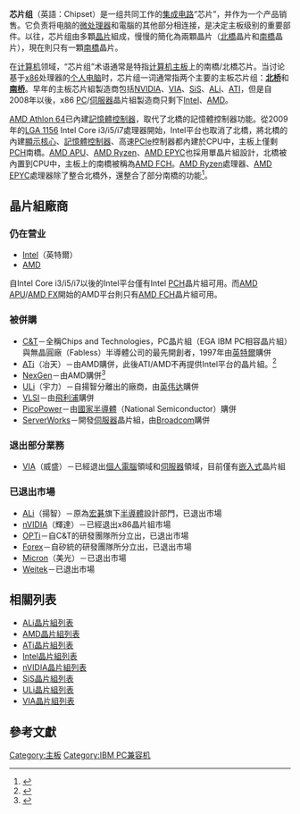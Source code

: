 {{noteTA
|T=zh-hans:芯片组; zh-hant:晶片組;
|1=zh-hans:集成电路; zh-hant:積體電路;
|G1=IT
}}

'''芯片组'''（英語：Chipset）是一组共同工作的[[集成电路|集成电路]]“芯片”，并作为一个产品销售。它负责将电脑的[[微处理器|微处理器]]和電腦的其他部分相连接，是决定主板级别的重要部件。以往，芯片组由多顆[[晶片|晶片]]組成，慢慢的簡化為兩顆晶片（[[北橋|北橋]]晶片和[[南橋|南橋]]晶片），現在則只有一顆[[南橋|南橋]]晶片。

在[[计算机|计算机]]领域，“芯片组”术语通常是特指[[计算机|计算机]][[主板|主板]]上的南橋/北橋芯片。当讨论基于[[x86|x86]]处理器的[[个人电脑|个人电脑]]时，芯片组一词通常指两个主要的主板芯片组：'''[[北桥|北桥]]'''和'''[[南桥|南桥]]'''。早年的主板芯片組製造商包括[[NVIDIA|NVIDIA]]、[[VIA|VIA]]、[[SiS|SiS]]、[[ALi|ALi]]、[[ATI|ATI]]，但是自2008年以後，x86 [[個人電腦|PC]]/[[伺服器|伺服器]]晶片組製造商只剩下[[Intel|Intel]]、[[AMD|AMD]]。

[[AMD_Athlon_64|AMD Athlon 64]]已內建[[記憶體控制器|記憶體控制器]]，取代了北橋的記憶體控制器功能。從2009年的[[LGA_1156|LGA 1156]] Intel Core i3/i5/i7處理器開始，Intel平台也取消了北橋，將北橋的內建[[顯示核心|顯示核心]]、[[記憶體控制器|記憶體控制器]]、高速[[PCIe|PCIe]]控制器都內建於CPU中，主板上僅剩[[PCH|PCH]]南橋。[[AMD_APU|AMD APU]]、[[AMD_Ryzen|AMD Ryzen]]、[[EPYC|AMD EPYC]]也採用單晶片組設計，北橋被內置到CPU中，主板上的南橋被稱為[[AMD_FCH|AMD FCH]]。[[AMD_Ryzen|AMD Ryzen]]處理器、[[EPYC|AMD EPYC]]處理器除了整合北橋外，還整合了部分南橋的功能<ref>{{Cite web |url=https://rog.asus.com/articles/technologies/your-guide-to-the-ryzen-am4-platform-and-its-x370-b350-and-a320-chipsets |title=存档副本 |accessdate=2019-06-19 |archive-date=2019-06-19 |archive-url=https://web.archive.org/web/20190619161211/https://rog.asus.com/articles/technologies/your-guide-to-the-ryzen-am4-platform-and-its-x370-b350-and-a320-chipsets/ |dead-url=no }}</ref>。

== 晶片組廠商 ==
=== 仍在营业 ===
* [[Intel|Intel]]（英特爾）
* [[AMD|AMD]]

自Intel Core i3/i5/i7以後的Intel平台僅有Intel [[PCH|PCH]]晶片組可用。而[[AMD_APU|AMD APU]]/[[AMD_FX|AMD FX]]開始的AMD平台則只有[[AMD_FCH|AMD FCH]]晶片組可用。

=== 被併購 ===
* [[C&T|C&T]]－全稱Chips and Technologies，PC晶片組（EGA IBM PC相容晶片組）與無晶圓廠（Fabless）半導體公司的最先開創者，1997年由[[英特爾|英特爾]]購併
* [[ATi|ATi]]（冶天）－由AMD購併，此後ATI/AMD不再提供Intel平台的晶片組。<ref>{{cite web |author1=新浪新闻 |title=AMD宣布以现金加股票方式收购ATI 总价54亿美元 |url=http://tech.sina.com.cn/it/2006-07-24/17411052621.shtml |publisher=新浪新闻 |accessdate=2019-06-09 |archive-date=2019-06-09 |archive-url=https://web.archive.org/web/20190609155253/http://tech.sina.com.cn/it/2006-07-24/17411052621.shtml |dead-url=no }}</ref>
* [[NexGen|NexGen]]－由AMD購併<ref>{{cite news |author1=Sunnyvale Calif |title=Chip Maker AMD to Buy Nexgen for $857 Million |url=https://www.latimes.com/archives/la-xpm-1995-10-21-fi-59417-story.html |work=Los Angeles times |date=1995年10月21日 |accessdate=2019-06-09 |archive-date=2019-06-09 |archive-url=https://web.archive.org/web/20190609155250/https://www.latimes.com/archives/la-xpm-1995-10-21-fi-59417-story.html |dead-url=no }}</ref>
* [[ULi|ULi]]（宇力）－自揚智分離出的廠商，由[[英伟达|英伟达]]購併
* [[VLSI|VLSI]]－由[[飛利浦|飛利浦]]購併
* [[PicoPower|PicoPower]]－由[[國家半導體|國家半導體]]（National Semiconductor）購併
* [[ServerWorks|ServerWorks]]－開發[[伺服器|伺服器]]晶片組，由[[Broadcom|Broadcom]]購併

=== 退出部分業務 ===
* [[VIA|VIA]]（威盛）－已經退出[[個人電腦|個人電腦]]領域和[[伺服器|伺服器]]領域，目前僅有[[嵌入式|嵌入式]]晶片組

=== 已退出市場 ===
* [[ALi|ALi]]（揚智）－原為[[宏碁|宏碁]]旗下[[半導體|半導體]]設計部門，已退出市場
* [[nVIDIA|nVIDIA]]（輝達）－已經退出x86晶片組市場
* [[OPTi|OPTi]]－自C&T的研發團隊所分立出，已退出市場
* [[Forex|Forex]]－自矽統的研發團隊所分立出，已退出市場
* [[Micron|Micron]]（美光）－已退出市場
* [[Weitek|Weitek]]－已退出市場

== 相關列表 ==
* [[ALi晶片組列表|ALi晶片組列表]]
* [[AMD晶片組列表|AMD晶片組列表]]
* [[ATi晶片組列表|ATi晶片組列表]]
* [[Intel晶片組列表|Intel晶片組列表]]
* [[nVIDIA晶片組列表|nVIDIA晶片組列表]]
* [[SiS晶片組列表|SiS晶片組列表]]
* [[ULi晶片組列表|ULi晶片組列表]]
* [[VIA晶片組列表|VIA晶片組列表]]

==參考文獻==
{{reflist}}

[[Category:主板|Category:主板]]
[[Category:IBM_PC兼容机|Category:IBM PC兼容机]]